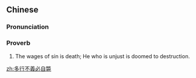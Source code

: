 {{also|多行不义必自毙}}
==Chinese==
{{zh-forms|s=多行不义必自毙}}

===Pronunciation===
{{zh-pron
|m=duō xíng bù yì bì zì bì
|cat=prov
}}

===Proverb===
{{zh-proverb}}

# The wages of sin is death; He who is unjust is doomed to destruction.

[[zh:多行不義必自斃]]